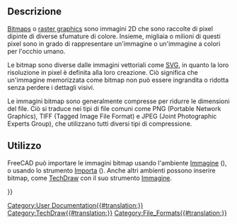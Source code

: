 <languages/>

<span id="Description"></span>
== Descrizione ==

<div class="mw-translate-fuzzy">
[https://en.wikipedia.org/wiki/Bitmap Bitmaps] o [http://en.wikipedia.org/wiki/Raster_graphics raster graphics] sono immagini 2D che sono raccolte di pixel dipinte di diverse sfumature di colore. Insieme, migliaia o milioni di questi pixel sono in grado di rappresentare un'immagine o un'immagine a colori per l'occhio umano.
</div>

Le bitmap sono diverse dalle immagini vettoriali come [[SVG/it|SVG]], in quanto la loro risoluzione in pixel è definita alla loro creazione. Ciò significa che un'immagine memorizzata come bitmap non può essere ingrandita o ridotta senza perdere i dettagli visivi.

Le immagini bitmap sono generalmente compresse per ridurre le dimensioni del file. Ciò si traduce nei tipi di file comuni come PNG (Portable Network Graphics), TIFF (Tagged Image File Format) e JPEG (Joint Photographic Experts Group), che utilizzano tutti diversi tipi di compressione.

<span id="Usage"></span>
==Utilizzo==

FreeCAD può importare le immagini bitmap usando l'ambiente [[Image Workbench/it|Immagine]] ({{VersionMinus/it|0.20}}), o usando lo strumento [[Std_Import/it|Importa]] ({{VersionPlus/it|0.21}}). Anche altri ambienti possono inserire bitmap, come  [[TechDraw Workbench/it|TechDraw]] con il suo strumento [[TechDraw Image/it|Immagine]].

{{Userdocnavi{{#translation:}}}}
[[Category:User Documentation{{#translation:}}]]
[[Category:TechDraw{{#translation:}}]]
[[Category:File_Formats{{#translation:}}]]